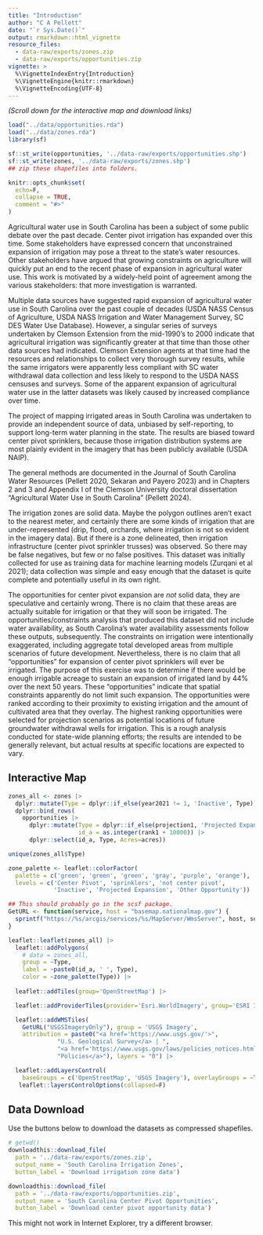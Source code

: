 ```yaml
---
title: "Introduction"
author: "C A Pellett"
date: "`r Sys.Date()`"
output: rmarkdown::html_vignette
resource_files:
  - data-raw/exports/zones.zip
  - data-raw/exports/opportunities.zip
vignette: >
  %\VignetteIndexEntry{Introduction}
  %\VignetteEngine{knitr::rmarkdown}
  %\VignetteEncoding{UTF-8}
---
```


_(Scroll down for the interactive map and download links)_
```r
load("../data/opportunities.rda")
load("../data/zones.rda")
library(sf)
```


```r
sf::st_write(opportunities, '../data-raw/exports/opportunities.shp')
sf::st_write(zones, '../data-raw/exports/zones.shp')
## zip these shapefiles into folders.

```


```r
knitr::opts_chunk$set(
  echo=F,
  collapse = TRUE,
  comment = "#>"
)
```

Agricultural water use in South Carolina has been a subject of some public debate over the past decade. Center pivot irrigation has expanded over this time. Some stakeholders have expressed concern that unconstrained expansion of irrigation may pose a threat to the state’s water resources. Other stakeholders have argued that growing constraints on agriculture will quickly put an end to the recent phase of expansion in agricultural water use. This work is motivated by a widely-held point of agreement among the various stakeholders: that more investigation is warranted.

Multiple data sources have suggested rapid expansion of agricultural water use in South Carolina over the past couple of decades (USDA NASS Census of Agriculture, USDA NASS Irrigation and Water Management Survey, SC DES Water Use Database). However, a singular series of surveys undertaken by Clemson Extension from the mid-1990's to 2000 indicate that agricultural irrigation was significantly greater at that time than those other data sources had indicated. Clemson Extension agents at that time had the resources and relationships to collect very thorough survey results, while the same irrigators were apparently less compliant with SC water withdrawal data collection and less likely to respond to the USDA NASS censuses and surveys. Some of the apparent expansion of agricultural water use in the latter datasets was likely caused by increased compliance over time. 

The project of mapping irrigated areas in South Carolina was undertaken to provide an independent source of data, unbiased by self-reporting, to support long-term water planning in the state. The results are biased toward center pivot sprinklers, because those irrigation distribution systems are most plainly evident in the imagery that has been publicly available (USDA NAIP). 

The general methods are documented in the Journal of South Carolina Water Resources (Pellett 2020, Sekaran and Payero 2023) and in Chapters 2 and 3 and Appendix I of the Clemson University doctoral dissertation "Agricultural Water Use in South Carolina" (Pellett 2024). 

The irrigation zones are solid data. Maybe the polygon outlines aren't exact to the nearest meter, and certainly there are some kinds of irrigation that are under-represented (drip, flood, orchards, where irrigation is not so evident in the imagery data). But if there is a zone delineated, then irrigation infrastructure (center pivot sprinkler trusses) was observed. So there may be false negatives, but few or no false positives. This dataset was initially collected for use as training data for machine learning models (Zurqani et al 2021); data collection was simple and easy enough that the dataset is quite complete and potentially useful in its own right.

The opportunities for center pivot expansion are _not_ solid data, they are speculative and certainly wrong. There is no claim that these areas are actually suitable for irrigation or that they will soon be irrigated. The opportunities/constraints analysis that produced this dataset did not include water availability, as South Carolina's water availability assessments follow these outputs, subsequently. The constraints on irrigation were intentionally exaggerated, including aggregate total developed areas from multiple scenarios of future development. Nevertheless, there is no claim that all "opportunities" for expansion of center pivot sprinklers will ever be irrigated. The purpose of this exercise was to determine if there would be enough irrigable acreage to sustain an expansion of irrigated land by 44% over the next 50 years. These "opportunities" indicate that spatial constraints apparently do not limit such expansion. The opportunities were ranked according to their proximity to existing irrigation and the amount of cultivated area that they overlay. The highest ranking opportunities were selected for projection scenarios as potential locations of future groundwater withdrawal wells for irrigation. This is a rough analysis conducted for state-wide planning efforts; the results are intended to be generally relevant, but actual results at specific locations are expected to vary. 

## Interactive Map
```r
zones_all <- zones |>
  dplyr::mutate(Type = dplyr::if_else(year2021 != 1, 'Inactive', Type)) |>
  dplyr::bind_rows(
    opportunities |>
      dplyr::mutate(Type = dplyr::if_else(projection1, 'Projected Expansion', 'Other Opportunity'),
                    id_a = as.integer(rank1 + 10000)) |>
      dplyr::select(id_a, Type, Acres=acres))
```

```r
unique(zones_all$Type)

zone_palette <- leaflet::colorFactor(
  palette = c('green', 'green', 'green', 'gray', 'purple', 'orange'),
  levels = c('Center Pivot', 'sprinklers', 'not center pivot', 
             'Inactive', 'Projected Expansion', 'Other Opportunity'))

## This should probably go in the scsf package.
GetURL <- function(service, host = "basemap.nationalmap.gov") {
  sprintf("https://%s/arcgis/services/%s/MapServer/WmsServer", host, service)
}
```

```r
leaflet::leaflet(zones_all) |>
  leaflet::addPolygons(
    # data = zones_all,
    group = ~Type,
    label = ~paste0(id_a, ' ', Type),
    color = ~zone_palette(Type)) |>
  
  leaflet::addTiles(group='OpenStreetMap') |>

  leaflet::addProviderTiles(provider='Esri.WorldImagery', group='ESRI Imagery') |>

  leaflet::addWMSTiles(
    GetURL("USGSImageryOnly"), group = 'USGS Imagery',
    attribution = paste0("<a href='https://www.usgs.gov/'>",
              "U.S. Geological Survey</a> | ",
              "<a href='https://www.usgs.gov/laws/policies_notices.html'>",
              "Policies</a>"), layers = "0") |>

  leaflet::addLayersControl(
    baseGroups = c('OpenStreetMap', 'USGS Imagery'), overlayGroups = ~Type) |>
   leaflet::layersControlOptions(collapsed=F)
```

## Data Download

Use the buttons below to download the datasets as compressed shapefiles.

```r
# getwd()
downloadthis::download_file(
  path = '../data-raw/exports/zones.zip',
  output_name = 'South Carolina Irrigation Zones',
  button_label = 'Download irrigation zone data')

downloadthis::download_file(
  path = '../data-raw/exports/opportunities.zip',
  output_name = 'South Carolina Center Pivot Opportunities',
  button_label = 'Download center pivot opportunity data')

```

This might not work in Internet Explorer, try a different browser.
